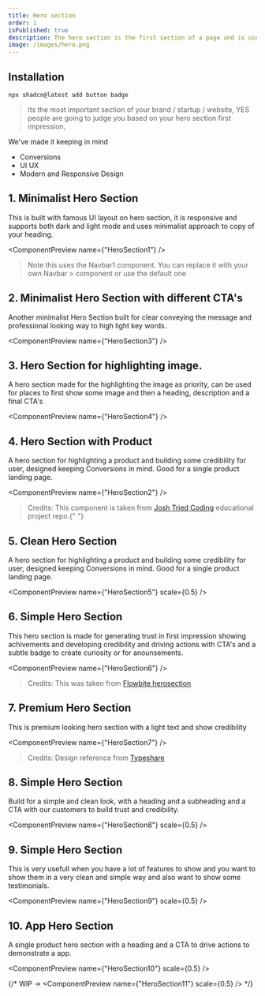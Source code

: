```yaml
---
title: Hero section
order: 1
isPublished: true
description: The hero section is the first section of a page and is used to introduce the page content
image: /images/hero.png
---
```


## Installation

```tsx
npx shadcn@latest add button badge
```

> Its the most important section of your brand / startup / website, YES people are going to judge you based on your hero section first impression,

We've made it keeping in mind

- Conversions
- UI UX
- Modern and Responsive Design

## 1. Minimalist Hero Section

This is built with famous UI layout on hero section, it is responsive and supports both dark and light mode and uses minimalist approach to copy of your heading.

<ComponentPreview name={"HeroSection1"}  />

> Note this uses the Navbar1 component. You can replace it with your own Navbar > component or use
the default one

## 2. Minimalist Hero Section with different CTA's

Another minimalist Hero Section built for clear conveying the message and professional looking way to high light key words.

<ComponentPreview name={"HeroSection3"} />

## 3. Hero Section for highlighting image.

A hero section made for the highlighting the image as priority, can be used for places to first show some image and then a heading, description and a final CTA's

<ComponentPreview name={"HeroSection4"}  />

## 4. Hero Section with Product

A hero section for highlighting a product and building some credibility for user, designed keeping Conversions in mind. Good for a single product landing page.

<ComponentPreview name={"HeroSection2"} />

> Credits: This component is taken from [Josh Tried Coding]() educational project repo.{" "}

## 5. Clean Hero Section
A hero section for highlighting a product and building some credibility for user, designed keeping Conversions in mind. Good for a single product landing page.


<ComponentPreview name={"HeroSection5"} scale={0.5} />


## 6. Simple Hero Section

This hero section is made for generating trust in first impression showing achivements and developing credibility and driving actions with CTA's and a subtle badge to create curiosity or for anounsements.

<ComponentPreview name={"HeroSection6"} />
> Credits: This was taken from [Flowbite herosection](https://flowbite.com/blocks/marketing/hero/)

## 7. Premium Hero Section
This is premium looking hero section with a light text and show credibility

<ComponentPreview name={"HeroSection7"}  />
> Credits: Design reference from [Typeshare](https://typeshare.co/)

## 8. Simple Hero Section
Build for a simple and clean look, with a heading and a subheading and a CTA with our customers to build trust and credibility.

<ComponentPreview name={"HeroSection8"} scale={0.5} />

## 9. Simple Hero Section
This is very usefull when you have a lot of features to show and you want to show them in a very clean and simple way and also want to show some testimonials.

<ComponentPreview name={"HeroSection9"} scale={0.5} />

## 10. App Hero Section
A single product hero section with a heading and a CTA to drive actions to demonstrate a app.

<ComponentPreview name={"HeroSection10"} scale={0.5} />



{/* WIP -> <ComponentPreview name={"HeroSection11"} scale={0.5} /> */}
